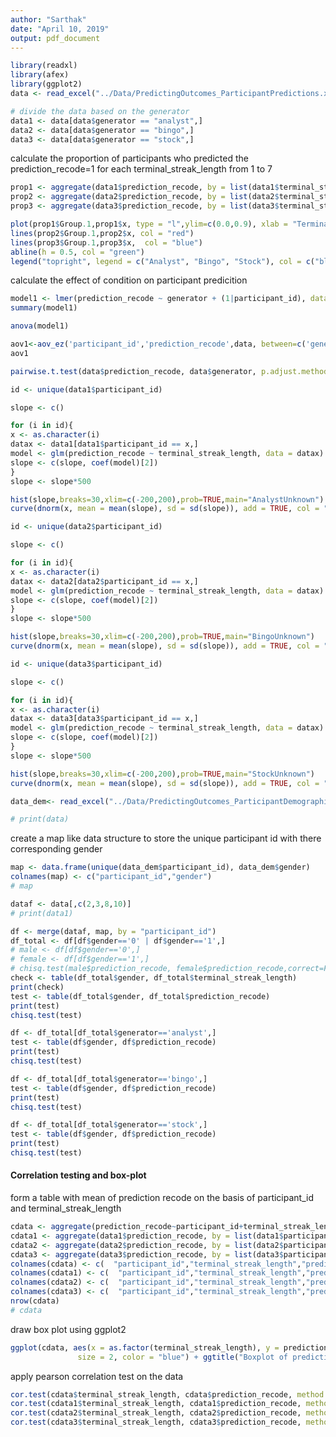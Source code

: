 ```yaml
---
author: "Sarthak"
date: "April 10, 2019"
output: pdf_document
---
```

<!-- load the data -->
```r
library(readxl)
library(afex)
library(ggplot2)
data <- read_excel("../Data/PredictingOutcomes_ParticipantPredictions.xlsx", sheet = "Study 3B")

# divide the data based on the generator
data1 <- data[data$generator == "analyst",]
data2 <- data[data$generator == "bingo",]
data3 <- data[data$generator == "stock",]
```

calculate the proportion of participants who predicted the prediction_recode=1 for each terminal_streak_length from 1 to 7
```r
prop1 <- aggregate(data1$prediction_recode, by = list(data1$terminal_streak_length), FUN = mean)
prop2 <- aggregate(data2$prediction_recode, by = list(data2$terminal_streak_length), FUN = mean)
prop3 <- aggregate(data3$prediction_recode, by = list(data3$terminal_streak_length), FUN = mean)
```

```r
plot(prop1$Group.1,prop1$x, type = "l",ylim=c(0.0,0.9), xlab = "Terminal Streak", ylab = "Proportion of Prediction Recode=1", main = "Proportion of Prediction Recode=1 for each Terminal Streak")
lines(prop2$Group.1,prop2$x, col = "red")
lines(prop3$Group.1,prop3$x,  col = "blue")
abline(h = 0.5, col = "green")
legend("topright", legend = c("Analyst", "Bingo", "Stock"), col = c("black", "red", "blue"), lty = 1:3)
```

calculate the effect of condition on participant predicition
```r
model1 <- lmer(prediction_recode ~ generator + (1|participant_id), data = data)
summary(model1)
```

```r
anova(model1)
```

```r
aov1<-aov_ez('participant_id','prediction_recode',data, between=c('generator'),within=c('terminal_streak_length'))
aov1

pairwise.t.test(data$prediction_recode, data$generator, p.adjust.method = "bonferroni")


```

```r
id <- unique(data1$participant_id)

slope <- c()

for (i in id){
x <- as.character(i)
datax <- data1[data1$participant_id == x,]
model <- glm(prediction_recode ~ terminal_streak_length, data = datax)
slope <- c(slope, coef(model)[2])
}
slope <- slope*500

hist(slope,breaks=30,xlim=c(-200,200),prob=TRUE,main="AnalystUnknown")
curve(dnorm(x, mean = mean(slope), sd = sd(slope)), add = TRUE, col = "black")
```

```r
id <- unique(data2$participant_id)

slope <- c()

for (i in id){
x <- as.character(i)
datax <- data2[data2$participant_id == x,]
model <- glm(prediction_recode ~ terminal_streak_length, data = datax)
slope <- c(slope, coef(model)[2])
}
slope <- slope*500

hist(slope,breaks=30,xlim=c(-200,200),prob=TRUE,main="BingoUnknown")
curve(dnorm(x, mean = mean(slope), sd = sd(slope)), add = TRUE, col = "black")
```

```r
id <- unique(data3$participant_id)

slope <- c()

for (i in id){
x <- as.character(i)
datax <- data3[data3$participant_id == x,]
model <- glm(prediction_recode ~ terminal_streak_length, data = datax)
slope <- c(slope, coef(model)[2])
}
slope <- slope*500

hist(slope,breaks=30,xlim=c(-200,200),prob=TRUE,main="StockUnknown")
curve(dnorm(x, mean = mean(slope), sd = sd(slope)), add = TRUE, col = "black")
```

```r
data_dem<- read_excel("../Data/PredictingOutcomes_ParticipantDemographics.xlsx", sheet = "Study 2B")

# print(data)
```

create a map like data structure to store the unique participant id with there corresponding gender
```r
map <- data.frame(unique(data_dem$participant_id), data_dem$gender)
colnames(map) <- c("participant_id","gender")
# map
```

```r
dataf <- data[,c(2,3,8,10)]
# print(data1)
```

```r

df <- merge(dataf, map, by = "participant_id")
df_total <- df[df$gender=='0' | df$gender=='1',]
# male <- df[df$gender=='0',]
# female <- df[df$gender=='1',]
# chisq.test(male$prediction_recode, female$prediction_recode,correct=FALSE)
check <- table(df_total$gender, df_total$terminal_streak_length)
print(check)
test <- table(df_total$gender, df_total$prediction_recode)
print(test)
chisq.test(test)
```

```r
df <- df_total[df_total$generator=='analyst',]
test <- table(df$gender, df$prediction_recode)
print(test)
chisq.test(test)
```

```r
df <- df_total[df_total$generator=='bingo',]
test <- table(df$gender, df$prediction_recode)
print(test)
chisq.test(test)
```

```r
df <- df_total[df_total$generator=='stock',]
test <- table(df$gender, df$prediction_recode)
print(test)
chisq.test(test)
```
#### Correlation testing and box-plot

form a table with mean of prediction recode on the basis of participant_id and terminal_streak_length

```r
cdata <- aggregate(prediction_recode~participant_id+terminal_streak_length,data ,FUN = mean)
cdata1 <- aggregate(data1$prediction_recode, by = list(data1$participant_id, data1$terminal_streak_length), FUN = mean)
cdata2 <- aggregate(data2$prediction_recode, by = list(data2$participant_id, data2$terminal_streak_length), FUN = mean)
cdata3 <- aggregate(data3$prediction_recode, by = list(data3$participant_id, data3$terminal_streak_length), FUN = mean)
colnames(cdata) <- c(  "participant_id","terminal_streak_length","prediction_recode")
colnames(cdata1) <- c(  "participant_id","terminal_streak_length","prediction_recode")
colnames(cdata2) <- c(  "participant_id","terminal_streak_length","prediction_recode")
colnames(cdata3) <- c(  "participant_id","terminal_streak_length","prediction_recode")
nrow(cdata)
# cdata
```

draw box plot using ggplot2

```r
ggplot(cdata, aes(x = as.factor(terminal_streak_length), y = prediction_recode)) +geom_boxplot(aes(color="red"))+geom_point(aes(color="green"))+stat_summary(fun = "mean", geom = "point", shape = 8,
               size = 2, color = "blue") + ggtitle("Boxplot of prediction recode for each terminal streak length")+xlab("Terminal Streak Length")+ylab("Prediction Recode")
```
apply pearson correlation test on the data

```r
cor.test(cdata$terminal_streak_length, cdata$prediction_recode, method = "pearson")
cor.test(cdata1$terminal_streak_length, cdata1$prediction_recode, method = "pearson")
cor.test(cdata2$terminal_streak_length, cdata2$prediction_recode, method = "pearson")
cor.test(cdata3$terminal_streak_length, cdata3$prediction_recode, method = "pearson")
```

